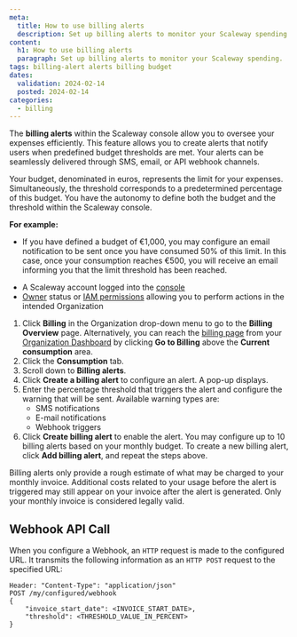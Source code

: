 ```yaml
---
meta:
  title: How to use billing alerts
  description: Set up billing alerts to monitor your Scaleway spending.
content:
  h1: How to use billing alerts
  paragraph: Set up billing alerts to monitor your Scaleway spending.
tags: billing-alert alerts billing budget
dates:
  validation: 2024-02-14
  posted: 2024-02-14
categories:
  - billing
---
```


The **billing alerts** within the Scaleway console allow you to oversee your expenses efficiently. This feature allows you to create alerts that notify users when predefined budget thresholds are met. Your alerts can be seamlessly delivered through SMS, email, or API webhook channels.

Your budget, denominated in euros, represents the limit for your expenses. Simultaneously, the threshold corresponds to a predetermined percentage of this budget. You have the autonomy to define both the budget and the threshold within the Scaleway console.

**For example:**

  - If you have defined a budget of €1,000, you may configure an email notification to be sent once you have consumed 50% of this limit. In this case, once your consumption reaches €500, you will receive an email informing you that the limit threshold has been reached.

<Macro id="requirements" />

- A Scaleway account logged into the [console](https://console.scaleway.com)
- [Owner](/identity-and-access-management/iam/concepts/#owner) status or [IAM permissions](/identity-and-access-management/iam/concepts/#permission) allowing you to perform actions in the intended Organization


1. Click **Billing** in the Organization drop-down menu to go to the **Billing Overview** page.
    <Message type="tip">
      Alternatively, you can reach the [billing page](https://console.scaleway.com/billing/overview) from your [Organization Dashboard](https://console.scaleway.com/organization) by clicking **Go to Billing** above the **Current consumption** area.
    </Message>
2. Click the **Consumption** tab.
3. Scroll down to **Billing alerts**.
4. Click **Create a billing alert** to configure an alert. A pop-up displays.
5. Enter the percentage threshold that triggers the alert and configure the warning that will be sent.
    Available warning types are:
    * SMS notifications
    * E-mail notifications
    * Webhook triggers
6. Click **Create billing alert** to enable the alert.
    You may configure up to 10 billing alerts based on your monthly budget. To create a new billing alert, click **Add billing alert**, and repeat the steps above.

  <Message type="important">
      Billing alerts only provide a rough estimate of what may be charged to your monthly invoice. Additional costs related to your usage before the alert is triggered may still appear on your invoice after the alert is generated. Only your monthly invoice is considered legally valid.
    </Message>

## Webhook API Call

When you configure a Webhook, an `HTTP` request is made to the configured URL. It transmits the following information as an `HTTP POST` request to the specified URL:

```
Header: "Content-Type": "application/json"
POST /my/configured/webhook
{
    "invoice_start_date": <INVOICE_START_DATE>,
    "threshold": <THRESHOLD_VALUE_IN_PERCENT>
}
```